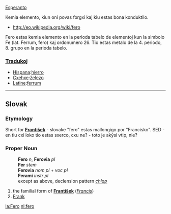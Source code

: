 [[Esperanto]]

Kemia elemento, kiun oni povas forgxi kaj kiu estas bona konduktilo.

*http://eo.wikipedia.org/wiki/fero

Fero estas kemia elemento en la perioda tabelo de elementoj kun la simbolo Fe (lat. Ferrum, fero) kaj ordonumero 26. Tio estas metalo de la 4. periodo, 8. grupo en la perioda tabelo.

===[[Traduko]]j===

*[[Hispana]]:[[hierro]]
*[[Cxehxe]]:[[železo]]
*[[Latine]]:[[ferrum]]

----
== Slovak ==
=== Etymology ===
Short for '''[[František]]''' - slovake "fero" estas mallongigo por "Francisko".
SED - en tiu cxi loko tio estas sxerco, cxu ne? - toto je akýsi vtip, nie?

=== Proper Noun ===
:'''Fero''' ''n'', '''Ferovia''' ''pl''
:'''Fer''' ''stem''
:'''Ferovia''' ''nom pl'' + ''voc pl''
:'''Ferami''' ''instr pl''
:except as above, declension pattern ''[[Slovak declension pattern chlap|chlap]]''
# the familial form of '''[[František]]''' (''[[Francis]]'')
# [[Frank]]

[[la:Fero]]
[[nl:fero]]